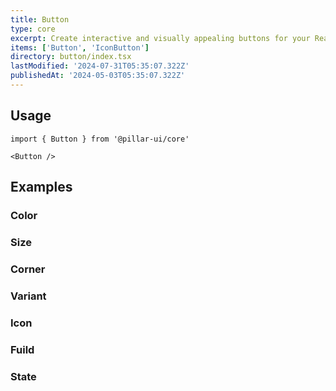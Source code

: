 ```yaml
---
title: Button
type: core
excerpt: Create interactive and visually appealing buttons for your React applications. Customize styles, sizes, and behaviors to enhance user engagement and streamline navigation.
items: ['Button', 'IconButton']
directory: button/index.tsx
lastModified: '2024-07-31T05:35:07.322Z'
publishedAt: '2024-05-03T05:35:07.322Z'
---
```


## Usage

```tsx
import { Button } from '@pillar-ui/core'
```

```tsx
<Button />
```

## Examples

### Color

<Playground name="buttonColor" root="button" />

### Size

<Playground name="buttonSize" root="button" />

### Corner

<Playground name="buttonCorner" root="button" />

### Variant

<Playground name="buttonVariant" root="button" />

### Icon

<Playground name="buttonIcon" root="button" />

### Fuild

<Playground name="buttonFluid" root="button" />

### State

<Playground name="buttonState" root="button" />

